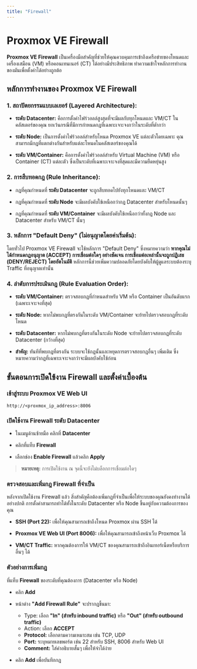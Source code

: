 ```yaml
---
title: "Firewall"
---
```



# Proxmox VE Firewall

**Proxmox VE Firewall** เป็นเครื่องมือสำคัญที่ช่วยให้คุณควบคุมการเข้าถึงเครือข่ายของโหนดและเครื่องเสมือน (VM) หรือคอนเทนเนอร์ (CT) ได้อย่างมีประสิทธิภาพ ทำความเข้าใจหลักการทำงานของมันเพื่อตั้งค่าได้อย่างถูกต้อ

## หลักการทำงานของ Proxmox VE Firewall

### 1. สถาปัตยกรรมแบบเลเยอร์ (Layered Architecture):

- **ระดับ Datacenter:** คือการตั้งค่าไฟร์วอลล์สูงสุดที่จะมีผลกับทุกโหนดและ VM/CT ในคลัสเตอร์ของคุณ ยกเว้นกรณีที่มีการกำหนดกฎที่เฉพาะเจาะจงกว่าในระดับที่ต่ำกว่า

- **ระดับ Node:** เป็นการตั้งค่าไฟร์วอลล์สำหรับโหนด Proxmox VE แต่ละตัวโดยเฉพาะ คุณสามารถมีกฎที่แตกต่างกันสำหรับแต่ละโหนดในคลัสเตอร์ของคุณได้

- **ระดับ VM/Container:** คือการตั้งค่าไฟร์วอลล์สำหรับ Virtual Machine (VM) หรือ Container (CT) แต่ละตัว ซึ่งเป็นระดับที่เฉพาะเจาะจงที่สุดและมีความยืดหยุ่นสูง

### 2. การสืบทอดกฎ (Rule Inheritance):

- กฎที่คุณกำหนดที่ **ระดับ Datacenter** จะถูกสืบทอดไปยังทุกโหนดและ VM/CT

- กฎที่คุณกำหนดที่ **ระดับ Node** จะมีผลบังคับใช้เหนือกว่ากฎ Datacenter สำหรับโหนดนั้นๆ

- กฎที่คุณกำหนดที่ **ระดับ VM/Container** จะมีผลบังคับใช้เหนือกว่าทั้งกฎ Node และ Datacenter สำหรับ VM/CT นั้นๆ

### 3. หลักการ "Default Deny" (ไม่อนุญาตโดยค่าเริ่มต้น):

โดยทั่วไป Proxmox VE Firewall จะใช้หลักการ "Default Deny" ซึ่งหมายความว่า **หากคุณไม่ได้กำหนดกฎอนุญาต (ACCEPT) การเชื่อมต่อใดๆ อย่างชัดเจน การเชื่อมต่อเหล่านั้นจะถูกปฏิเสธ (DENY/REJECT) โดยอัตโนมัติ** หลักการนี้ช่วยเพิ่มความปลอดภัยโดยบังคับให้ผู้ดูแลระบบต้องระบุ Traffic ที่อนุญาตเท่านั้น

### 4. ลำดับการประเมินกฎ (Rule Evaluation Order):

- **ระดับ VM/Container:** ตรวจสอบกฎที่กำหนดสำหรับ VM หรือ Container เป็นอันดับแรก (เฉพาะเจาะจงที่สุด)

- **ระดับ Node:** หากไม่พบกฎที่ตรงกันในระดับ VM/Container จะย้ายไปตรวจสอบกฎที่ระดับโหนด

- **ระดับ Datacenter:** หากไม่พบกฎที่ตรงกันในระดับ Node จะย้ายไปตรวจสอบกฎที่ระดับ Datacenter (กว้างที่สุด)

- **สำคัญ:** ทันทีที่พบกฎที่ตรงกัน ระบบจะใช้กฎนั้นและหยุดการตรวจสอบกฎอื่นๆ เพิ่มเติม ซึ่งหมายความว่ากฎที่เฉพาะเจาะจงกว่าจะมีผลบังคับใช้ก่อน

## ขั้นตอนการเปิดใช้งาน Firewall และตั้งค่าเบื้องต้น

<Steps>

### เข้าสู่ระบบ Proxmox VE Web UI

```url
http://<proxmox_ip_address>:8006
```

### เปิดใช้งาน Firewall ระดับ Datacenter

- ในเมนูด้านซ้ายมือ คลิกที่ **Datacenter**

- คลิกที่แท็บ **Firewall**

- เลือกช่อง **Enable Firewall** แล้วคลิก **Apply**

> **หมายเหตุ:** การเปิดใช้งาน ณ จุดนี้จะยังไม่บล็อกการเชื่อมต่อใดๆ

### ตรวจสอบและเพิ่มกฎ Firewall ที่จำเป็น

หลังจากเปิดใช้งาน Firewall แล้ว สิ่งสำคัญคือต้องเพิ่มกฎที่จำเป็นเพื่อให้ระบบของคุณยังคงทำงานได้อย่างปกติ การตั้งค่าสามารถทำได้ทั้งในระดับ Datacenter หรือ Node ขึ้นอยู่กับความต้องการของคุณ

- **SSH (Port 22):** เพื่อให้คุณสามารถเข้าถึงโหนด Proxmox ผ่าน SSH ได้

- **Proxmox VE Web UI (Port 8006):** เพื่อให้คุณสามารถเข้าถึงหน้าเว็บ Proxmox ได้

- **VM/CT Traffic:** หากคุณต้องการให้ VM/CT ของคุณสามารถเข้าถึงอินเทอร์เน็ตหรือบริการอื่นๆ ได้

### ตัวอย่างการเพิ่มกฎ

ที่แท็บ **Firewall** ของระดับที่คุณต้องการ (Datacenter หรือ Node)

- คลิก **Add**
- หน้าต่าง **"Add Firewall Rule"** จะปรากฎขึ้นมา:
  - Type: เลือก **"In" (สำหรับ inbound traffic)** หรือ **"Out" (สำหรับ outbound traffic)**
  - Action: เลือก **ACCEPT**
  - **Protocol:** เลือกตามความเหมาะสม เช่น TCP, UDP
  - **Port:** ระบุหมายเลขพอร์ต เช่น 22 สำหรับ SSH, 8006 สำหรับ Web UI
  - **Comment:** ใส่คำอธิบายสั้นๆ เพื่อให้จำได้ง่าย

- คลิก **Add** เพื่อบันทึกกฎ

</Steps>